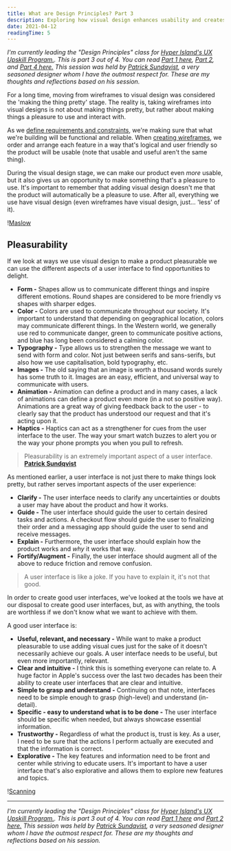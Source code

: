 ```yaml
---
title: What are Design Principles? Part 3
description: Exploring how visual design enhances usability and creates pleasurable user experiences through form, color, typography, and animation.
date: 2021-04-12
readingTime: 5
---
```


_I'm currently leading the "Design Principles" class for <a href="https://www.hyperisland.com/programs-and-courses/ux-designer-upskill">Hyper Island's UX Upskill Program.</a>. This is part 3 out of 4. You can read <a href="/design-principles/">Part 1 here</a>, <a href="/design-principles-part2/">Part 2</a>, and <a href="/design-principles-part4/">Part 4 here.</a> This session was held by <a href="http://designcareof.co">Patrick Sundqvist</a>, a very seasoned designer whom I have the outmost respect for. These are my thoughts and reflections based on his session._

For a long time, moving from wireframes to visual design was considered the 'making the thing pretty' stage. The reality is, taking wireframes into visual designs is not about making things pretty, but rather about making things a pleasure to use and interact with.

As we <a href="/design-principles-part2/">define requirements and constraints</a>, we're making sure that what we're building will be functional and reliable. When <a href="/design-principles-part2/">creating wireframes</a>, we order and arrange each feature in a way that's logical and user friendly so the product will be usable (note that usable and useful aren't the same thing).

During the visual design stage, we can make our product even _more_ usable, but it also gives us an opportunity to make something that's a pleasure to use. It's important to remember that adding visual design doesn't me that the product will automatically be a pleasure to use. After all, everything we use have visual design (even wireframes have visual design, just... 'less' of it).

!<a href="/images/articles/maslow.jpg">Maslow</a>

## Pleasurability

If we look at ways we use visual design to make a product pleasurable we can use the different aspects of a user interface to find opportunities to delight.

- **Form -** Shapes allow us to communicate different things and inspire different emotions. Round shapes are considered to be more friendly vs shapes with sharper edges.
- **Color -** Colors are used to communicate throughout our society. It's important to understand that depending on geographical location, colors may communicate different things. In the Western world, we generally use red to communicate danger, green to communicate positive actions, and blue has long been considered a calming color.
- **Typography -** Type allows us to strengthen the message we want to send with form and color. Not just between serifs and sans-serifs, but also how we use capitalisation, bold typography, etc.
- **Images -** The old saying that an image is worth a thousand words surely has some truth to it. Images are an easy, efficient, and universal way to communicate with users.
- **Animation -** Animation can define a product and in many cases, a lack of animations can define a product even more (in a not so positive way). Animations are a great way of giving feedback back to the user - to clearly say that the product has understood our request and that it's acting upon it.
- **Haptics -** Haptics can act as a strengthener for cues from the user interface to the user. The way your smart watch buzzes to alert you or the way your phone prompts you when you pull to refresh.

> Pleasurability is an extremely important aspect of a user interface.
> **<a href="http://designcareof.co">Patrick Sundqvist</a>**

As mentioned earlier, a user interface is not just there to make things look pretty, but rather serves important aspects of the user experience:

- **Clarify -** The user interface needs to clarify any uncertainties or doubts a user may have about the product and how it works.
- **Guide -** The user interface should guide the user to certain desired tasks and actions. A checkout flow should guide the user to finalizing their order and a messaging app should guide the user to send and receive messages.
- **Explain -** Furthermore, the user interface should explain how the product works and _why_ it works that way.
- **Fortify/Augment -** Finally, the user interface should augment all of the above to reduce friction and remove confusion.

> A user interface is like a joke.
> If you have to explain it, it's not that good.

In order to create good user interfaces, we've looked at the tools we have at our disposal to create good user interfaces, but, as with anything, the tools are worthless if we don't know what we want to achieve with them.

A good user interface is:

- **Useful, relevant, and necessary -** While want to make a product pleasurable to use adding visual cues just for the sake of it doesn't necessarily achieve our goals. A user interface needs to be useful, but even more importantly, relevant.
- **Clear and intuitive -** I think this is something everyone can relate to. A huge factor in Apple's success over the last two decades has been their ability to create user interfaces that are clear and intuitive.
- **Simple to grasp and understand -** Continuing on that note, interfaces need to be simple enough to grasp (high-level) and understand (in-detail).
- **Specific - easy to understand what is to be done -** The user interface should be specific when needed, but always showcase essential information.
- **Trustworthy -** Regardless of what the product is, trust is key. As a user, I need to be sure that the actions I perform actually are executed and that the information is correct.
- **Explorative -** The key features and information need to be front and center while striving to educate users. It's important to have a user interface that's also explorative and allows them to explore new features and topics.

!<a href="/images/articles/scanning.png">Scanning</a>

---

_I'm currently leading the "Design Principles" class for <a href="https://www.hyperisland.com/programs-and-courses/ux-designer-upskill">Hyper Island's UX Upskill Program.</a>. This is part 3 out of 4. You can read <a href="/design-principles/">Part 1 here</a> and <a href="/design-principles-part2/">Part 2 here.</a> This session was held by <a href="http://designcareof.co">Patrick Sundqvist</a>, a very seasoned designer whom I have the outmost respect for. These are my thoughts and reflections based on his session._